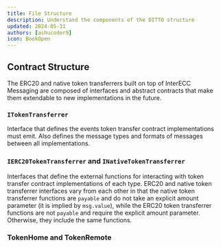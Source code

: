 ```yaml
---
title: File Structure
description: Understand the components of the DITTO structure
updated: 2024-05-31
authors: [ashucoder9]
icon: BookOpen
---
```


## Contract Structure

The ERC20 and native token transferrers built on top of InterECC Messaging are composed of interfaces and abstract contracts that make them extendable to new implementations in the future.

### `ITokenTransferrer`

Interface that defines the events token transfer contract implementations must emit. Also defines the message types and formats of messages between all implementations.

### `IERC20TokenTransferrer` and `INativeTokenTransferrer`

Interfaces that define the external functions for interacting with token transfer contract implementations of each type. ERC20 and native token transferrer interfaces vary from each other in that the native token transferrer functions are `payable` and do not take an explicit amount parameter (it is implied by `msg.value`), while the ERC20 token transferrer functions are not `payable` and require the explicit amount parameter. Otherwise, they include the same functions.

### TokenHome and TokenRemote